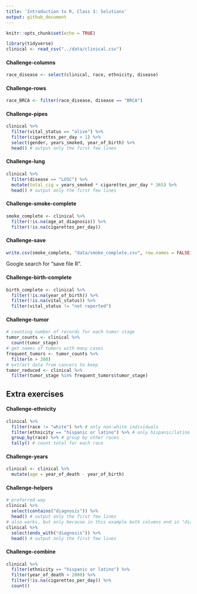 ```yaml
---
title: 'Introduction to R, Class 3: Solutions'
output: github_document
---
```

  
<!--class3_solutions.md is generated from class3_solutions.Rmd. Please edit that file -->
  
  ```r
knitr::opts_chunk$set(echo = TRUE)
```

```r
library(tidyverse)
clinical <- read_csv("../data/clinical.csv")
```

#### Challenge-columns
```r
race_disease <- select(clinical, race, ethnicity, disease)
```

#### Challenge-rows
```r
race_BRCA <- filter(race_disease, disease == "BRCA")
```

#### Challenge-pipes
```r
clinical %>%
  filter(vital_status == "alive") %>%
  filter(cigarettes_per_day < 1) %>%
  select(gender, years_smoked, year_of_birth) %>%
  head() # output only the first few lines
```

#### Challenge-lung 
```r
clinical %>%
  filter(disease == "LUSC") %>%
  mutate(total_cig = years_smoked * cigarettes_per_day * 365) %>%
  head() # output only the first few lines
```

#### Challenge-smoke-complete
```r
smoke_complete <- clinical %>%
  filter(!is.na(age_at_diagnosis)) %>%
  filter(!is.na(cigarettes_per_day))
```

#### Challenge-save
```r
write.csv(smoke_complete, "data/smoke_complete.csv", row.names = FALSE)
```
Google search for "save file R".

#### Challenge-birth-complete
```r
birth_complete <- clinical %>%
  filter(!is.na(year_of_birth)) %>%
  filter(!is.na(vital_status)) %>%
  filter(vital_status != "not reported")
```

#### Challenge-tumor
```r
# counting number of records for each tumor stage
tumor_counts <- clinical %>%
  count(tumor_stage)
# get names of tumors with many cases
frequent_tumors <- tumor_counts %>%
  filter(n > 200)
# extract data from cancers to keep
tumor_reduced <- clinical %>%
  filter(tumor_stage %in% frequent_tumors$tumor_stage)
```

## Extra exercises

#### Challenge-ethnicity
```r
clinical %>%
  filter(race != "white") %>% # only non-white individuals
  filter(ethnicity == "hispanic or latino") %>% # only hispanic/latino
  group_by(race) %>% # group by other races
  tally() # count total for each race
```

#### Challenge-years
```r
clinical <- clinical %>%
  mutate(age = year_of_death - year_of_birth)
```

#### Challenge-helpers
```r
# preferred way
clinical %>%
  select(contains("diagnosis")) %>%
  head() # output only the first few lines
# also works, but only because in this example both columns end in "diagnosis"
clinical %>%
  select(ends_with("diagnosis")) %>%
  head() # output only the first few lines
```

#### Challenge-combine
```r
clinical %>%
  filter(ethnicity == "hispanic or latino") %>%
  filter(year_of_death > 2000) %>%
  filter(!is.na(cigarettes_per_day)) %>%
  count()
```
